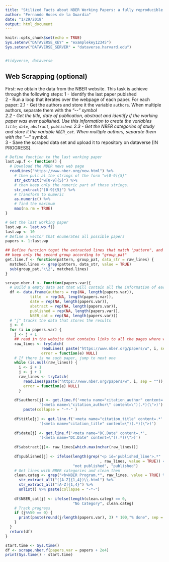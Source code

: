 ```yaml
---
title: "Stilized Facts about NBER Working Papers: a fully reproducible analysis"
author: "Fernando Hoces de la Guardia"
date: "1/29/2018"
output: html_document
---
```


```r
knitr::opts_chunk$set(echo = TRUE)
Sys.setenv("DATAVERSE_KEY" = "examplekey12345")
Sys.setenv("DATAVERSE_SERVER" = "dataverse.harvard.edu")


#tidyverse, dataverse
```

## Web Scrapping (optional)

First: we obtain the data from the NBER website. This task is achieve through the following steps:
 1 - Identify the last paper pubished  
 2 - Run a loop that iterates over the webpage of each paper. For each paper: 
  2.1 - Get the authors and store it the variable `authors`. When multiple authors, separate them with the "-*-" symbol  
  2.2 - Get the title, date of publication, abstract and identify if the working paper was ever published. Use this information to create the variables `title`, `date`, `abstract`, `published`. 
  2.3 - Get the NBER categories of study and store it the variable `NBER_cat`. When multiple authors, separate them with the "-*-" symbol.  
 3 - Save the scraped data set and upload it to repository on dataverse [IN PROGRESS]. 

 


```r
# Define function to the last working paper
last.wp.f <- function() {
  # Download the NBER news web page
  readLines("https://www.nber.org/new.html") %>% 
    # then pull al the strings of the form "w[0-9]{5}"
    str_extract("w[0-9]{5}") %>%
    # then keep only the numeric part of those strings. 
    str_extract("[0-9]{5}") %>% 
    # transform to numeric
    as.numeric() %>% 
    # find the maximum
    max(na.rm = TRUE)
}

# Get the last working paper
last.wp <- last.wp.f()
last.wp <- 10
# Define a vector that enumerates all possible papers
papers <- 1:last.wp

## Define function toget the extracted lines that match "pattern", and 
## keep only the second group according to "group_pat"
get.line.f <- function(pattern, group_pat, data_str = raw_lines) {
  matched.lines <- grep(pattern, data_str, value = TRUE)
  sub(group_pat,"\\2", matched.lines) 
}

scrape.nber.f <- function(papers.var){
  # Build a empty data set that will contain all the information of each paper (row) 
  df <- data.frame(authors = rep(NA, length(papers.var)), 
           title  = rep(NA, length(papers.var)), 
           date = rep(NA, length(papers.var)), 
           abstract = rep(NA, length(papers.var)), 
           published = rep(NA, length(papers.var)),
           NBER_cat = rep(NA, length(papers.var)))
  # "j" tracks the data that stores the results  
  j <- 0
  for (i in papers.var) {
    j <- j + 1
    ## read in the website that contains links to all the pages where we want to download data
    raw_lines <- tryCatch(
                readLines( paste("https://www.nber.org/papers/w", i, sep = "") ), 
                error = function(e) NULL)
    # If there is no such paper, jump to next one
    while (is.null(raw_lines)) {
      i <- i + 1
      j <- j + 1
      raw_lines <- tryCatch(
        readLines(paste("https://www.nber.org/papers/w", i, sep = "")), 
        error = function(e) NULL)
      }
  
    df$authors[j] <- get.line.f('<meta name="citation_author" content=.*', 
               '(<meta name=\"citation_author\" content=\")(.*)(\">)') %>% 
        paste(collapse = "-*-" )
  
    df$title[j] <- get.line.f('<meta name="citation_title" content=.*' , 
               '(<meta name="citation_title" content=\")(.*)(\">)')
        
    df$date[j] <- get.line.f('<meta name="DC.Date" content=.*', 
               '(<meta name="DC.Date" content=\")(.*)(\">)')
    
    df$abstract[j]<- raw_lines[which.max(nchar(raw_lines))]
    
    df$published[j] <- ifelse(length(grep("<p id='published_line'>.*"
                                          , raw_lines, value = TRUE)) == 0,
                              "not published", "published")
    # Get lines with NBER categories and clean them
    clean.categ <- grep("<b>NBER Program.*", raw_lines, value = TRUE) %>% 
      str_extract_all("([A-Z]{1,4})\\.html") %>% 
      str_extract_all("[A-Z]{1,4}") %>% 
      unlist() %>% paste(collapse = "-*-")
    
    df$NBER_cat[j] <- ifelse(length(clean.categ) == 0,
                              "No Category", clean.categ)
    # Track progress
    if (j%%50 == 0) {
      print(paste(round(j/length(papers.var), 3) * 100,"% done", sep = ""))
    } 
  }
  return(df)
}

start.time <- Sys.time()
df <- scrape.nber.f(papers.var = papers + 2e4)
print(Sys.time() - start.time)

```



